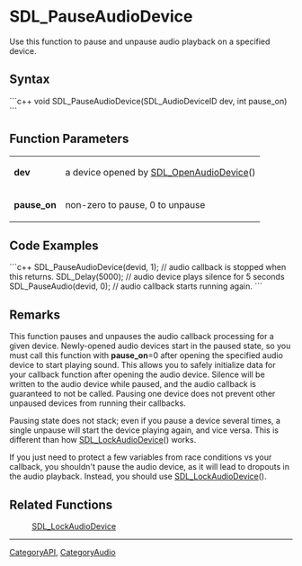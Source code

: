 <!-- pragma section-numbers off -->
<!-- pragma disable-camelcase -->

= SDL_PauseAudioDevice =
Use this function to pause and unpause audio playback on a specified device.


== Syntax ==
```c++
void SDL_PauseAudioDevice(SDL_AudioDeviceID dev, int pause_on)
```

== Function Parameters ==
{|
|'''dev'''
|a device opened by [[SDL_OpenAudioDevice]]()
|-
|'''pause_on'''
|non-zero to pause, 0 to unpause
|}

== Code Examples ==
```c++
SDL_PauseAudioDevice(devid, 1);  // audio callback is stopped when this returns.
SDL_Delay(5000);  // audio device plays silence for 5 seconds
SDL_PauseAudio(devid, 0);  // audio callback starts running again.
```

== Remarks ==
This function pauses and unpauses the audio callback processing for a given device. Newly-opened audio devices start in the paused state, so you must call this function with '''pause_on'''=0 after opening the specified audio device to start playing sound. This allows you to safely initialize data for your callback function after opening the audio device. Silence will be written to the audio device while paused, and the audio callback is guaranteed to not be called. Pausing one device does not prevent other unpaused devices from running their callbacks.

Pausing state does not stack; even if you pause a device several times, a single unpause will start the device playing again, and vice versa. This is different than how [[SDL_LockAudioDevice]]() works.

If you just need to protect a few variables from race conditions vs your callback, you shouldn't pause the audio device, as it will lead to dropouts in the audio playback. Instead, you should use [[SDL_LockAudioDevice]]().

== Related Functions ==
:[[SDL_LockAudioDevice]]

----
[[CategoryAPI]], [[CategoryAudio]]
